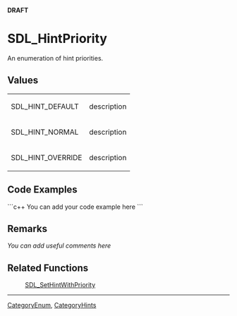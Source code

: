 <!-- pragma section-numbers off -->
<!-- pragma camelcase off -->
'''DRAFT'''

= SDL_HintPriority =
An enumeration of hint priorities.


== Values ==
{|
|SDL_HINT_DEFAULT
|description
|-
|SDL_HINT_NORMAL
|description
|-
|SDL_HINT_OVERRIDE
|description
|}

== Code Examples ==
```c++
You can add your code example here
```

== Remarks ==
''You can add useful comments here''

== Related Functions ==
:[[SDL_SetHintWithPriority]]

----
[[CategoryEnum]], [[CategoryHints]]
